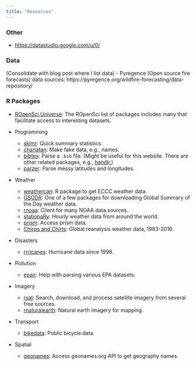 ```yaml
---
title: "Resources"
---
```


<!-- TODO: Add resources from links in original website. -->

### Other

- [https://datastudio.google.com/u/0/](Google Looker Studio)


### Data

(Consolidate with blog post where I list data)
- Pyregence (Open source fire forecasts) data sources: https://pyregence.org/wildfire-forecasting/data-repository/

### R Packages

- [ROpenSci Universe](https://ropensci.r-universe.dev/ui#packages): The ROpenSci list of packages includes many that facilitate access to interesting datasets.

- Programming
  - [skimr](https://ropensci.r-universe.dev/ui#package:skimr): Quick summary statistics.
  - [charlatan](https://ropensci.r-universe.dev/ui#package:charlatan): Make fake data, e.g., names.
  - [bibtex](https://ropensci.r-universe.dev/ui#package:bibtex): Parse a `.bib` file. (Might be useful for this website. There are other related packages, e.g., [handlr.](https://ropensci.r-universe.dev/ui#package:handlr))
  - [parzer](https://ropensci.r-universe.dev/ui#package:parzer): Parse messy latitudes and longitudes.
- Weather
  - [weathercan](https://docs.ropensci.org/weathercan/): R package to get ECCC weather data.
  - [GSODR](https://ropensci.r-universe.dev/ui#package:GSODR): One of a few packages for downloading Global Summary of the Day weather data.
  - [rnoaa](https://cran.r-project.org/web/packages/rnoaa/index.html): Client for many NOAA data sources.
  - [stationaRy](https://cran.r-project.org/web/packages/stationaRy/index.html): Hourly weather data from around the world.
  - [prism](https://ropensci.r-universe.dev/ui#package:prism): Access prism data.
  - [Chirps and Chirts](https://ropensci.r-universe.dev/ui#package:chirps): Global reanalysis weather data, 1983-2016.
- Disasters
  - [rrricanes](https://ropensci.r-universe.dev/ui#package:rrricanes): Hurricane data since 1998.
- Pollution
  - [epair](https://ropensci.r-universe.dev/ui#package:epair): Help with parsing various EPA datasets.
- Imagery
  - [rsat](https://ropensci.r-universe.dev/ui#package:rsat): Search, download, and process satellite imagery from several free sources.
  - [rnaturalearth](https://ropensci.r-universe.dev/ui#package:rnaturalearth): Natural earth imagery for mapping.
- Transport
  - [bikedata](https://ropensci.r-universe.dev/ui#package:bikedata): Public bicycle data.
- Spatial
  - [geonames](https://ropensci.r-universe.dev/ui#package:geonames): Access geonames.org API to get geography names.